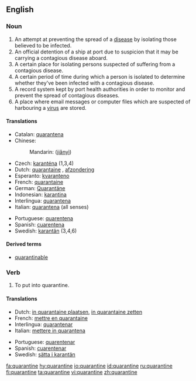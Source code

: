 ==English==

===Noun===
{{en-noun}}

# An attempt at preventing the spread of a [[disease]] by isolating those believed to be infected.
# An official detention of a ship at port due to suspicion that it may be carrying a contagious disease aboard.
# A certain place for isolating persons suspected of suffering from a contagious disease.
# A certain period of time during which a person is isolated to determine whether they've been infected with a contagious disease.
# A record system kept by port health authorities in order to monitor and prevent the spread of contagious diseases.
# A place where email messages or computer files which are suspected of harbouring a [[virus]] are stored. 

====Translations====
{{top}}
*Catalan: [[quarantena]] {{f}}
*Chinese:
*:Mandarin: {{zh-ts|檢疫|检疫}} ([[jiǎnyì]])
*Czech: [[karanténa]] {{f}} (1,3,4)
*Dutch: [[quarantaine]] {{f}}, [[afzondering]] {{f}}
*Esperanto: [[kvaranteno]]
*French: [[quarantaine]] {{f}}
*German: [[Quarantäne]] {{f}}
*Indonesian: [[karantina]]
*Interlingua: [[quarantena]]
*Italian: [[quarantena#Italian|quarantena]] {{f}} (all senses)
{{mid}}
*Portuguese: [[quarentena]] {{f}}
*Spanish: [[cuarentena]] {{f}}
*Swedish: [[karantän]] {{c}} (3,4,6)
{{bottom}}

====Derived terms====
*[[quarantinable]]

===Verb===
{{en-verb|quarantin|ing}}

# To put into quarantine.

====Translations====
{{top}}
*Dutch: [[in quarantaine plaatsen]], [[in quarantaine zetten]]
*French: [[mettre en quarantaine]]
*Interlingua: [[quarantenar]]
*Italian: [[mettere in quarantena]]
{{mid}}
*Portuguese: [[quarentenar]]
*Spanish: [[cuarentenar]]
*Swedish: [[sätta i karantän]]
{{bottom}}

[[fa:quarantine]]
[[hy:quarantine]]
[[io:quarantine]]
[[id:quarantine]]
[[ru:quarantine]]
[[fi:quarantine]]
[[ta:quarantine]]
[[vi:quarantine]]
[[zh:quarantine]]